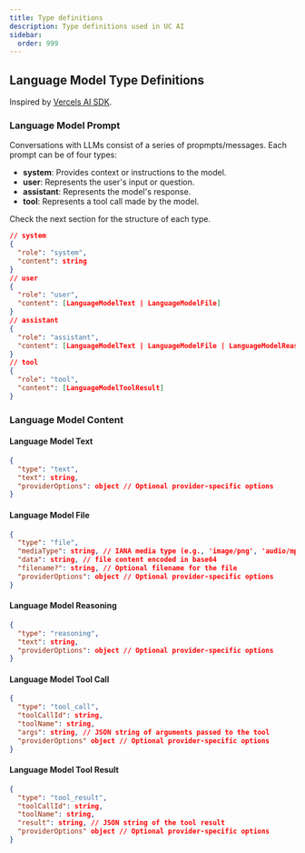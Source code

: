 ```yaml
---
title: Type definitions
description: Type definitions used in UC AI
sidebar:
  order: 999
---
```


## Language Model Type Definitions

Inspired by [Vercels AI SDK](https://v5.ai-sdk.dev/providers/community-providers/custom-providers#languagemodelv2).

### Language Model Prompt

Conversations with LLMs consist of a series of propmpts/messages. Each prompt can be of four types:

- **system**: Provides context or instructions to the model.
- **user**: Represents the user's input or question.
- **assistant**: Represents the model's response.
- **tool**: Represents a tool call made by the model.

Check the next section for the structure of each type.

```json
// system
{
  "role": "system",
  "content": string
}
// user
{
  "role": "user",
  "content": [LanguageModelText | LanguageModelFile]
}
// assistant
{
  "role": "assistant",
  "content": [LanguageModelText | LanguageModelFile | LanguageModelReasoning | LanguageModelToolCall]
}
// tool
{
  "role": "tool",
  "content": [LanguageModelToolResult]
}
```

### Language Model Content

#### Language Model Text

```json
{
  "type": "text",
  "text": string,
  "providerOptions": object // Optional provider-specific options
}
```

#### Language Model File

```json
{
  "type": "file",
  "mediaType": string, // IANA media type (e.g., 'image/png', 'audio/mp3')
  "data": string, // file content encoded in base64
  "filename?": string, // Optional filename for the file
  "providerOptions": object // Optional provider-specific options
}
```

#### Language Model Reasoning

```json
{
  "type": "reasoning",
  "text": string,
  "providerOptions": object // Optional provider-specific options
}
```

#### Language Model Tool Call

```json
{
  "type": "tool_call",
  "toolCallId": string,
  "toolName": string,
  "args": string, // JSON string of arguments passed to the tool
  "providerOptions" object // Optional provider-specific options
}
```

#### Language Model Tool Result

```json
{
  "type": "tool_result",
  "toolCallId": string,
  "toolName": string,
  "result": string, // JSON string of the tool result
  "providerOptions" object // Optional provider-specific options
}
```
